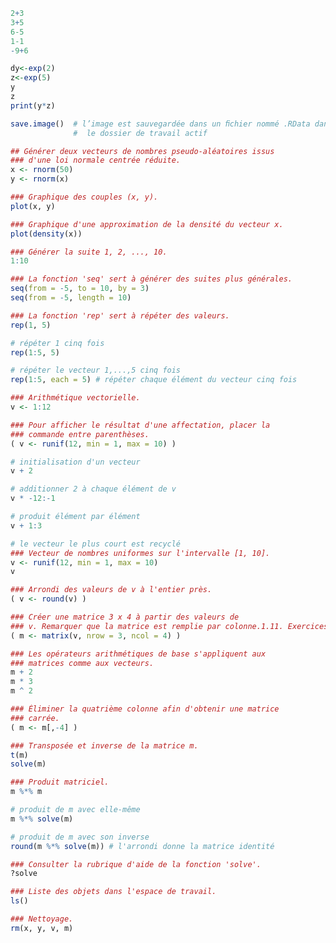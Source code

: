```r
2+3
3+5
6-5
1-1
-9+6
```
```r
dy<-exp(2)
z<-exp(5)
y
z
print(y*z)
```
```r
save.image()  # l’image est sauvegardée dans un ﬁchier nommé .RData dans
              #  le dossier de travail actif
```


```r
## Générer deux vecteurs de nombres pseudo-aléatoires issus
### d'une loi normale centrée réduite.
x <- rnorm(50)
y <- rnorm(x)
```


```r
### Graphique des couples (x, y).
plot(x, y)
```


```r
### Graphique d'une approximation de la densité du vecteur x.
plot(density(x))
```


```r
### Générer la suite 1, 2, ..., 10.
1:10
```


```r
### La fonction 'seq' sert à générer des suites plus générales.
seq(from = -5, to = 10, by = 3)
seq(from = -5, length = 10)
```


```r
### La fonction 'rep' sert à répéter des valeurs.
rep(1, 5)
```


```r
# répéter 1 cinq fois
rep(1:5, 5)
```


```r
# répéter le vecteur 1,...,5 cinq fois
rep(1:5, each = 5) # répéter chaque élément du vecteur cinq fois
```


```r
### Arithmétique vectorielle.
v <- 1:12
```

```r
### Pour afficher le résultat d'une affectation, placer la
### commande entre parenthèses.
( v <- runif(12, min = 1, max = 10) )
```


```r
# initialisation d'un vecteur
v + 2
```


```r
# additionner 2 à chaque élément de v
v * -12:-1
```


```r
# produit élément par élément
v + 1:3
```


```r
# le vecteur le plus court est recyclé
### Vecteur de nombres uniformes sur l'intervalle [1, 10].
v <- runif(12, min = 1, max = 10)
v
```

```r
### Arrondi des valeurs de v à l'entier près.
( v <- round(v) )
```

```r
### Créer une matrice 3 x 4 à partir des valeurs de
### v. Remarquer que la matrice est remplie par colonne.1.11. Exercices
( m <- matrix(v, nrow = 3, ncol = 4) )

```


```r
### Les opérateurs arithmétiques de base s'appliquent aux
### matrices comme aux vecteurs.
m + 2
m * 3
m ^ 2
```



```r
### Éliminer la quatrième colonne afin d'obtenir une matrice
### carrée.
( m <- m[,-4] )
```

```r
### Transposée et inverse de la matrice m.
t(m)
solve(m)
```

```r
### Produit matriciel.
m %*% m
```

```r
# produit de m avec elle-même
m %*% solve(m)
```


```r
# produit de m avec son inverse
round(m %*% solve(m)) # l'arrondi donne la matrice identité
```

```r
### Consulter la rubrique d'aide de la fonction 'solve'.
?solve
```


```r
### Liste des objets dans l'espace de travail.
ls()

```

```r
### Nettoyage.
rm(x, y, v, m)
```

```r

```

```r

```

```r

```

```r

```














